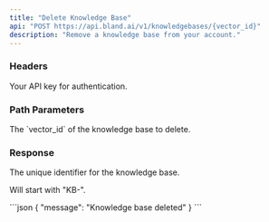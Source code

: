 ```yaml
---
title: "Delete Knowledge Base" 
api: "POST https://api.bland.ai/v1/knowledgebases/{vector_id}"
description: "Remove a knowledge base from your account."
---
```


### Headers

<ParamField header="authorization" type="string" required>
  Your API key for authentication.
</ParamField>

### Path Parameters

<ParamField path="vector_id" type="string" required>
    The `vector_id` of the knowledge base to delete.
</ParamField>

### Response

<ResponseField name="vector_id" type="string">
  The unique identifier for the knowledge base.

  Will start with "KB-".
</ResponseField>

<ResponseExample>
```json
{
  "message": "Knowledge base deleted"
}
```
</ResponseExample>